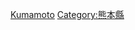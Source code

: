 {{Catnav|頁面分類|各種主題的頁面分類|按國家分類|各國地理|日本地理}}
{{Catnav|頁面分類|地理|各國地理|日本地理}}
{{日本行政區劃分類導航|地理}}
{{Commons category|Geography of Kumamoto prefecture}}

[[Category:日本各都道府縣地理|Kumamoto]]
[[Category:熊本縣|Category:熊本縣]]